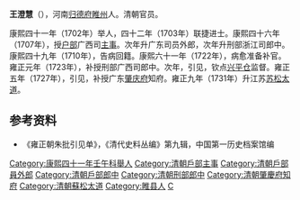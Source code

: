 '''王澄慧'''（{{bd|？||？|catIdx=Wang王}}），河南[[归德府|归德府]][[睢州|睢州]]人。清朝官员。

康熙四十一年（1702年）举人，四十二年（1703年）联捷进士。康熙四十六年（1707年），授[[户部|户部]]广西司[[主事|主事]]。次年升广东司员外郎，次年升刑部浙江司郎中。康熙四十九年（1710年），告病回籍。康熙六十一年（1722年），病愈准备补官。雍正元年（1723年），补授刑部广西司郎中。次年，引见，钦点[[兴平仓|兴平仓]]监督。雍正五年（1727年），引见，补授广东[[肇庆府|肇庆府]]知府。雍正九年（1731年）升江苏[[苏松太道|苏松太道]]。

== 参考资料 ==
* 《雍正朝朱批引见单》，《清代史料丛编》第九辑，中国第一历史档案馆编

{{康熙四十二年癸未科殿試金榜}}
{{DEFAULTSORT:Wang王}}
[[Category:康熙四十一年壬午科舉人|Category:康熙四十一年壬午科舉人]]
[[Category:清朝戶部主事|Category:清朝戶部主事]]
[[Category:清朝戶部員外郎|Category:清朝戶部員外郎]]
[[Category:清朝戶部郎中|Category:清朝戶部郎中]]
[[Category:清朝刑部郎中|Category:清朝刑部郎中]]
[[Category:清朝肇慶府知府|Category:清朝肇慶府知府]]
[[Category:清朝蘇松太道|Category:清朝蘇松太道]]
[[Category:睢县人|Category:睢县人]]
[[Category:王姓|C]]